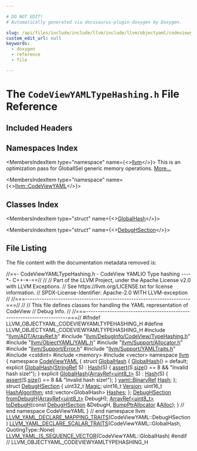 ```yaml
---

# DO NOT EDIT!
# Automatically generated via docusaurus-plugin-doxygen by Doxygen.

slug: /api/files/include/include/llvm/include/llvm/objectyaml/codeviewyamltypehashing-h
custom_edit_url: null
keywords:
  - doxygen
  - reference
  - file

---
```





# The `CodeViewYAMLTypeHashing.h` File Reference

<DoxygenPage pluginConfig={pluginConfig}>



## Included Headers

<IncludesList>
<IncludesListItem
  filePath="llvm/ADT/ArrayRef.h"
  permalink="/docs/api/files/include/include/llvm/include/llvm/adt/arrayref-h"
  isLocal="true" />
<IncludesListItem
  filePath="llvm/DebugInfo/CodeView/TypeHashing.h"
  permalink="/docs/api/files/include/include/llvm/include/llvm/debuginfo/include/llvm/debuginfo/codeview/typehashing-h"
  isLocal="true" />
<IncludesListItem
  filePath="llvm/ObjectYAML/YAML.h"
  permalink="/docs/api/files/include/include/llvm/include/llvm/objectyaml/yaml-h"
  isLocal="true" />
<IncludesListItem
  filePath="llvm/Support/Allocator.h"
  permalink="/docs/api/files/include/include/llvm/include/llvm/support/allocator-h"
  isLocal="true" />
<IncludesListItem
  filePath="llvm/Support/Error.h"
  permalink="/docs/api/files/include/include/llvm/include/llvm/support/error-h"
  isLocal="true" />
<IncludesListItem
  filePath="llvm/Support/YAMLTraits.h"
  permalink="/docs/api/files/include/include/llvm/include/llvm/support/yamltraits-h"
  isLocal="true" />
<IncludesListItem
  filePath="cstdint"
  permalink=""
  isLocal="false" />
<IncludesListItem
  filePath="memory"
  permalink=""
  isLocal="false" />
<IncludesListItem
  filePath="vector"
  permalink=""
  isLocal="false" />
</IncludesList>

## Namespaces Index

<MembersIndex>

<MembersIndexItem
  type="namespace"
  name={<><a href="/docs/api/namespaces/llvm">llvm</a></>}>
This is an optimization pass for GlobalISel generic memory operations. <a href="/docs/api/namespaces/llvm/#details">More...</a>
</MembersIndexItem>

<MembersIndexItem
  type="namespace"
  name={<><a href="/docs/api/namespaces/llvm/codeviewyaml">llvm::CodeViewYAML</a></>}>
</MembersIndexItem>

</MembersIndex>

## Classes Index

<MembersIndex>

<MembersIndexItem
  type="struct"
  name={<><a href="/docs/api/structs/llvm/codeviewyaml/globalhash">GlobalHash</a></>}>
</MembersIndexItem>

<MembersIndexItem
  type="struct"
  name={<><a href="/docs/api/structs/llvm/codeviewyaml/debughsection">DebugHSection</a></>}>
</MembersIndexItem>

</MembersIndex>


## File Listing

The file content with the documentation metadata removed is:

<ProgramListing>

<Link id="l00001" /><CodeLine lineNumber="1"><Highlight kind="comment">//==- CodeViewYAMLTypeHashing.h - CodeView YAMLIO Type hashing ----&#42;- C++-&#42;-==//</Highlight><Highlight kind="normal"></Highlight></CodeLine>
<Link id="l00002" /><CodeLine lineNumber="2"><Highlight kind="normal"></Highlight><Highlight kind="comment">//</Highlight><Highlight kind="normal"></Highlight></CodeLine>
<Link id="l00003" /><CodeLine lineNumber="3"><Highlight kind="normal"></Highlight><Highlight kind="comment">// Part of the LLVM Project, under the Apache License v2.0 with LLVM Exceptions.</Highlight><Highlight kind="normal"></Highlight></CodeLine>
<Link id="l00004" /><CodeLine lineNumber="4"><Highlight kind="normal"></Highlight><Highlight kind="comment">// See https://llvm.org/LICENSE.txt for license information.</Highlight><Highlight kind="normal"></Highlight></CodeLine>
<Link id="l00005" /><CodeLine lineNumber="5"><Highlight kind="normal"></Highlight><Highlight kind="comment">// SPDX-License-Identifier: Apache-2.0 WITH LLVM-exception</Highlight><Highlight kind="normal"></Highlight></CodeLine>
<Link id="l00006" /><CodeLine lineNumber="6"><Highlight kind="normal"></Highlight><Highlight kind="comment">//</Highlight><Highlight kind="normal"></Highlight></CodeLine>
<Link id="l00007" /><CodeLine lineNumber="7"><Highlight kind="normal"></Highlight><Highlight kind="comment">//===----------------------------------------------------------------------===//</Highlight><Highlight kind="normal"></Highlight></CodeLine>
<Link id="l00008" /><CodeLine lineNumber="8"><Highlight kind="normal"></Highlight><Highlight kind="comment">//</Highlight><Highlight kind="normal"></Highlight></CodeLine>
<Link id="l00009" /><CodeLine lineNumber="9"><Highlight kind="normal"></Highlight><Highlight kind="comment">// This file defines classes for handling the YAML representation of CodeView</Highlight><Highlight kind="normal"></Highlight></CodeLine>
<Link id="l00010" /><CodeLine lineNumber="10"><Highlight kind="normal"></Highlight><Highlight kind="comment">// Debug Info.</Highlight><Highlight kind="normal"></Highlight></CodeLine>
<Link id="l00011" /><CodeLine lineNumber="11"><Highlight kind="normal"></Highlight><Highlight kind="comment">//</Highlight><Highlight kind="normal"></Highlight></CodeLine>
<Link id="l00012" /><CodeLine lineNumber="12"><Highlight kind="normal"></Highlight><Highlight kind="comment">//===----------------------------------------------------------------------===//</Highlight><Highlight kind="normal"></Highlight></CodeLine>
<Link id="l00013" /><CodeLine lineNumber="13"><Highlight kind="normal"></Highlight></CodeLine>
<Link id="l00014" /><CodeLine lineNumber="14"><Highlight kind="normal"></Highlight><Highlight kind="preprocessor">#ifndef LLVM&#95;OBJECTYAML&#95;CODEVIEWYAMLTYPEHASHING&#95;H</Highlight><Highlight kind="normal"></Highlight></CodeLine>
<Link id="l00015" /><CodeLine lineNumber="15"><Highlight kind="normal"></Highlight><Highlight kind="preprocessor">#define LLVM&#95;OBJECTYAML&#95;CODEVIEWYAMLTYPEHASHING&#95;H</Highlight><Highlight kind="normal"></Highlight></CodeLine>
<Link id="l00016" /><CodeLine lineNumber="16"><Highlight kind="normal"></Highlight></CodeLine>
<Link id="l00017" /><CodeLine lineNumber="17"><Highlight kind="normal"></Highlight><Highlight kind="preprocessor">#include &quot;<a href="/docs/api/files/include/include/llvm/include/llvm/adt/arrayref-h">llvm/ADT/ArrayRef.h</a>&quot;</Highlight><Highlight kind="normal"></Highlight></CodeLine>
<Link id="l00018" /><CodeLine lineNumber="18"><Highlight kind="normal"></Highlight><Highlight kind="preprocessor">#include &quot;<a href="/docs/api/files/include/include/llvm/include/llvm/debuginfo/include/llvm/debuginfo/codeview/typehashing-h">llvm/DebugInfo/CodeView/TypeHashing.h</a>&quot;</Highlight><Highlight kind="normal"></Highlight></CodeLine>
<Link id="l00019" /><CodeLine lineNumber="19"><Highlight kind="normal"></Highlight><Highlight kind="preprocessor">#include &quot;<a href="/docs/api/files/include/include/llvm/include/llvm/objectyaml/yaml-h">llvm/ObjectYAML/YAML.h</a>&quot;</Highlight><Highlight kind="normal"></Highlight></CodeLine>
<Link id="l00020" /><CodeLine lineNumber="20"><Highlight kind="normal"></Highlight><Highlight kind="preprocessor">#include &quot;<a href="/docs/api/files/include/include/llvm/include/llvm/support/allocator-h">llvm/Support/Allocator.h</a>&quot;</Highlight><Highlight kind="normal"></Highlight></CodeLine>
<Link id="l00021" /><CodeLine lineNumber="21"><Highlight kind="normal"></Highlight><Highlight kind="preprocessor">#include &quot;<a href="/docs/api/files/include/include/llvm/include/llvm/support/error-h">llvm/Support/Error.h</a>&quot;</Highlight><Highlight kind="normal"></Highlight></CodeLine>
<Link id="l00022" /><CodeLine lineNumber="22"><Highlight kind="normal"></Highlight><Highlight kind="preprocessor">#include &quot;<a href="/docs/api/files/include/include/llvm/include/llvm/support/yamltraits-h">llvm/Support/YAMLTraits.h</a>&quot;</Highlight><Highlight kind="normal"></Highlight></CodeLine>
<Link id="l00023" /><CodeLine lineNumber="23"><Highlight kind="normal"></Highlight><Highlight kind="preprocessor">#include &lt;cstdint&gt;</Highlight><Highlight kind="normal"></Highlight></CodeLine>
<Link id="l00024" /><CodeLine lineNumber="24"><Highlight kind="normal"></Highlight><Highlight kind="preprocessor">#include &lt;memory&gt;</Highlight><Highlight kind="normal"></Highlight></CodeLine>
<Link id="l00025" /><CodeLine lineNumber="25"><Highlight kind="normal"></Highlight><Highlight kind="preprocessor">#include &lt;vector&gt;</Highlight><Highlight kind="normal"></Highlight></CodeLine>
<Link id="l00026" /><CodeLine lineNumber="26"><Highlight kind="normal"></Highlight></CodeLine>
<Link id="l00027" /><CodeLine lineNumber="27"><Highlight kind="normal"></Highlight><Highlight kind="keyword">namespace </Highlight><Highlight kind="normal"><a href="/docs/api/namespaces/llvm">llvm</a> &#123;</Highlight></CodeLine>
<Link id="l00028" /><CodeLine lineNumber="28"><Highlight kind="normal"></Highlight></CodeLine>
<Link id="l00029" /><CodeLine lineNumber="29"><Highlight kind="normal"></Highlight><Highlight kind="keyword">namespace </Highlight><Highlight kind="normal"><a href="/docs/api/namespaces/llvm/codeviewyaml">CodeViewYAML</a> &#123;</Highlight></CodeLine>
<Link id="l00030" /><CodeLine lineNumber="30"><Highlight kind="normal"></Highlight></CodeLine>
<Link id="l00031" /><CodeLine lineNumber="31" lineLink="/docs/api/structs/llvm/codeviewyaml/globalhash"><Highlight kind="normal"></Highlight><Highlight kind="keyword">struct </Highlight><Highlight kind="normal"><a href="/docs/api/structs/llvm/codeviewyaml/globalhash/#a4a539385c30f1ff96956ff41898734a0">GlobalHash</a> &#123;</Highlight></CodeLine>
<Link id="l00032" /><CodeLine lineNumber="32" lineLink="/docs/api/structs/llvm/codeviewyaml/globalhash/#a4a539385c30f1ff96956ff41898734a0"><Highlight kind="normal">  <a href="/docs/api/structs/llvm/codeviewyaml/globalhash/#a4a539385c30f1ff96956ff41898734a0">GlobalHash</a>() = </Highlight><Highlight kind="keywordflow">default</Highlight><Highlight kind="normal">;</Highlight></CodeLine>
<Link id="l00033" /><CodeLine lineNumber="33" lineLink="/docs/api/structs/llvm/codeviewyaml/globalhash/#aa6cde89f0c5b372e3d112038e9dbd7e4"><Highlight kind="normal">  </Highlight><Highlight kind="keyword">explicit</Highlight><Highlight kind="normal"> <a href="/docs/api/structs/llvm/codeviewyaml/globalhash/#aa6cde89f0c5b372e3d112038e9dbd7e4">GlobalHash</a>(<a href="/docs/api/classes/llvm/stringref">StringRef</a> S) : <a href="/docs/api/structs/llvm/codeviewyaml/globalhash/#a4085d77e955c1ef12755ee40d47c4636">Hash</a>(S) &#123;</Highlight></CodeLine>
<Link id="l00034" /><CodeLine lineNumber="34"><Highlight kind="normal">    <a href="/docs/api/files/lib/lib/target/lib/target/amdgpu/silowercontrolflow-cpp/#a4868c5d81c5ccc98c47aeab6244346a0">assert</a>(S.<a href="/docs/api/classes/llvm/stringref/#a5db9240c74644c67759dd0f901fc3c7d">size</a>() == 8 &amp;&amp; </Highlight><Highlight kind="stringliteral">&quot;Invalid hash size!&quot;</Highlight><Highlight kind="normal">);</Highlight></CodeLine>
<Link id="l00035" /><CodeLine lineNumber="35"><Highlight kind="normal">  &#125;</Highlight></CodeLine>
<Link id="l00036" /><CodeLine lineNumber="36" lineLink="/docs/api/structs/llvm/codeviewyaml/globalhash/#a61893bf07a35bee262986d74293c6c36"><Highlight kind="normal">  </Highlight><Highlight kind="keyword">explicit</Highlight><Highlight kind="normal"> <a href="/docs/api/structs/llvm/codeviewyaml/globalhash/#a61893bf07a35bee262986d74293c6c36">GlobalHash</a>(<a href="/docs/api/classes/llvm/arrayref">ArrayRef&lt;uint8&#95;t&gt;</a> S) : <a href="/docs/api/structs/llvm/codeviewyaml/globalhash/#a4085d77e955c1ef12755ee40d47c4636">Hash</a>(S) &#123;</Highlight></CodeLine>
<Link id="l00037" /><CodeLine lineNumber="37"><Highlight kind="normal">    <a href="/docs/api/files/lib/lib/target/lib/target/amdgpu/silowercontrolflow-cpp/#a4868c5d81c5ccc98c47aeab6244346a0">assert</a>(S.<a href="/docs/api/classes/llvm/arrayref/#a85ffb6531d4cda988ea81f18d4e56fb7">size</a>() == 8 &amp;&amp; </Highlight><Highlight kind="stringliteral">&quot;Invalid hash size!&quot;</Highlight><Highlight kind="normal">);</Highlight></CodeLine>
<Link id="l00038" /><CodeLine lineNumber="38"><Highlight kind="normal">  &#125;</Highlight></CodeLine>
<Link id="l00039" /><CodeLine lineNumber="39" lineLink="/docs/api/structs/llvm/codeviewyaml/globalhash/#a4085d77e955c1ef12755ee40d47c4636"><Highlight kind="normal">  <a href="/docs/api/classes/llvm/yaml/binaryref">yaml::BinaryRef</a> <a href="/docs/api/structs/llvm/codeviewyaml/globalhash/#a4085d77e955c1ef12755ee40d47c4636">Hash</a>;</Highlight></CodeLine>
<Link id="l00040" /><CodeLine lineNumber="40"><Highlight kind="normal">&#125;;</Highlight></CodeLine>
<Link id="l00041" /><CodeLine lineNumber="41"><Highlight kind="normal"></Highlight></CodeLine>
<Link id="l00042" /><CodeLine lineNumber="42" lineLink="/docs/api/structs/llvm/codeviewyaml/debughsection"><Highlight kind="normal"></Highlight><Highlight kind="keyword">struct </Highlight><Highlight kind="normal"><a href="/docs/api/structs/llvm/codeviewyaml/debughsection">DebugHSection</a> &#123;</Highlight></CodeLine>
<Link id="l00043" /><CodeLine lineNumber="43" lineLink="/docs/api/structs/llvm/codeviewyaml/debughsection/#ac5573d7e4b8cd1fdb66455023c30e7e1"><Highlight kind="normal">  uint32&#95;t <a href="/docs/api/structs/llvm/codeviewyaml/debughsection/#ac5573d7e4b8cd1fdb66455023c30e7e1">Magic</a>;</Highlight></CodeLine>
<Link id="l00044" /><CodeLine lineNumber="44" lineLink="/docs/api/structs/llvm/codeviewyaml/debughsection/#a987fed06b7cfb1095cd975117a2b6d65"><Highlight kind="normal">  uint16&#95;t <a href="/docs/api/structs/llvm/codeviewyaml/debughsection/#a987fed06b7cfb1095cd975117a2b6d65">Version</a>;</Highlight></CodeLine>
<Link id="l00045" /><CodeLine lineNumber="45" lineLink="/docs/api/structs/llvm/codeviewyaml/debughsection/#a656cb398ff8c7d0b041c9ed65e548c96"><Highlight kind="normal">  uint16&#95;t <a href="/docs/api/structs/llvm/codeviewyaml/debughsection/#a656cb398ff8c7d0b041c9ed65e548c96">HashAlgorithm</a>;</Highlight></CodeLine>
<Link id="l00046" /><CodeLine lineNumber="46" lineLink="/docs/api/structs/llvm/codeviewyaml/debughsection/#a1d6ca4055e86103346b265346fd067a1"><Highlight kind="normal">  std::vector&lt;GlobalHash&gt; <a href="/docs/api/structs/llvm/codeviewyaml/debughsection/#a1d6ca4055e86103346b265346fd067a1">Hashes</a>;</Highlight></CodeLine>
<Link id="l00047" /><CodeLine lineNumber="47"><Highlight kind="normal">&#125;;</Highlight></CodeLine>
<Link id="l00048" /><CodeLine lineNumber="48"><Highlight kind="normal"></Highlight></CodeLine>
<Link id="l00049" /><CodeLine lineNumber="49"><Highlight kind="normal"><a href="/docs/api/structs/llvm/codeviewyaml/debughsection">DebugHSection</a> <a href="/docs/api/namespaces/llvm/codeviewyaml/#ae656922d1c902f1107654bd1ae01501a">fromDebugH</a>(<a href="/docs/api/classes/llvm/arrayref">ArrayRef&lt;uint8&#95;t&gt;</a> DebugH);</Highlight></CodeLine>
<Link id="l00050" /><CodeLine lineNumber="50"><Highlight kind="normal"><a href="/docs/api/classes/llvm/arrayref">ArrayRef&lt;uint8&#95;t&gt;</a> <a href="/docs/api/namespaces/llvm/codeviewyaml/#ad026ca61ae553f5da149349b2662e425">toDebugH</a>(</Highlight><Highlight kind="keyword">const</Highlight><Highlight kind="normal"> <a href="/docs/api/structs/llvm/codeviewyaml/debughsection">DebugHSection</a> &amp;DebugH,</Highlight></CodeLine>
<Link id="l00051" /><CodeLine lineNumber="51"><Highlight kind="normal">                           <a href="/docs/api/namespaces/llvm/#a8e612822d4ba7bb36c9c79582a567108">BumpPtrAllocator</a> &amp;<a href="/docs/api/namespaces/llvm/#a264176188c0aadccd3ca5b6929b5a2e1aea571dc00aef155a16d4e7e1861e1682">Alloc</a>);</Highlight></CodeLine>
<Link id="l00052" /><CodeLine lineNumber="52"><Highlight kind="normal"></Highlight></CodeLine>
<Link id="l00053" /><CodeLine lineNumber="53"><Highlight kind="normal">&#125; </Highlight><Highlight kind="comment">// end namespace CodeViewYAML</Highlight><Highlight kind="normal"></Highlight></CodeLine>
<Link id="l00054" /><CodeLine lineNumber="54"><Highlight kind="normal"></Highlight></CodeLine>
<Link id="l00055" /><CodeLine lineNumber="55"><Highlight kind="normal">&#125; </Highlight><Highlight kind="comment">// end namespace llvm</Highlight><Highlight kind="normal"></Highlight></CodeLine>
<Link id="l00056" /><CodeLine lineNumber="56"><Highlight kind="normal"></Highlight></CodeLine>
<Link id="l00057" /><CodeLine lineNumber="57"><Highlight kind="normal"><a href="/docs/api/files/include/include/llvm/include/llvm/support/yamltraits-h/#ad0052877aa94559fb289ffa80620cb1d">LLVM&#95;YAML&#95;DECLARE&#95;MAPPING&#95;TRAITS</a>(CodeViewYAML::DebugHSection)</Highlight></CodeLine>
<Link id="l00058" /><CodeLine lineNumber="58"><Highlight kind="normal"><a href="/docs/api/files/include/include/llvm/include/llvm/support/yamltraits-h/#a5896d0cd98f570144d9add3dfb796a79">LLVM&#95;YAML&#95;DECLARE&#95;SCALAR&#95;TRAITS</a>(CodeViewYAML::GlobalHash, QuotingType::None)</Highlight></CodeLine>
<Link id="l00059" /><CodeLine lineNumber="59"><Highlight kind="normal"><a href="/docs/api/files/include/include/llvm/include/llvm/support/yamltraits-h/#a57ad3a94065e9edfc73b92994494ae50">LLVM&#95;YAML&#95;IS&#95;SEQUENCE&#95;VECTOR</a>(CodeViewYAML::GlobalHash)</Highlight></CodeLine>
<Link id="l00060" /><CodeLine lineNumber="60"><Highlight kind="normal"></Highlight></CodeLine>
<Link id="l00061" /><CodeLine lineNumber="61"><Highlight kind="normal"></Highlight><Highlight kind="preprocessor">#endif </Highlight><Highlight kind="comment">// LLVM&#95;OBJECTYAML&#95;CODEVIEWYAMLTYPEHASHING&#95;H</Highlight><Highlight kind="normal"></Highlight></CodeLine>

</ProgramListing>


</DoxygenPage>
